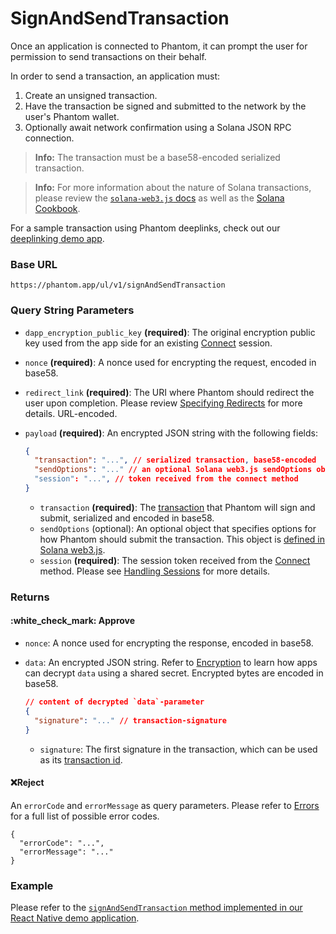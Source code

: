 # SignAndSendTransaction

Once an application is connected to Phantom, it can prompt the user for permission to send transactions on their behalf.

In order to send a transaction, an application must:

1. Create an unsigned transaction.
2. Have the transaction be signed and submitted to the network by the user's Phantom wallet.
3. Optionally await network confirmation using a Solana JSON RPC connection.

> **Info:** The transaction must be a base58-encoded serialized transaction.

> **Info:** For more information about the nature of Solana transactions, please review the [`solana-web3.js` docs](https://solana-labs.github.io/solana-web3.js/) as well as the [Solana Cookbook](https://solanacookbook.com/core-concepts/transactions.html#transactions).

For a sample transaction using Phantom deeplinks, check out our [deeplinking demo app](../../resources/sandbox.md#deeplinking-demo-app).

### Base URL

```
https://phantom.app/ul/v1/signAndSendTransaction
```

### Query String Parameters

* `dapp_encryption_public_key` **(required)**: The original encryption public key used from the app side for an existing [Connect](connect.md) session.
* `nonce` **(required)**: A nonce used for encrypting the request, encoded in base58.
* `redirect_link` **(required)**: The URI where Phantom should redirect the user upon completion. Please review [Specifying Redirects](../specifying-redirects.md) for more details. URL-encoded.
*   `payload` **(required)**: An encrypted JSON string with the following fields:

    ```json
    {
      "transaction": "...", // serialized transaction, base58-encoded
      "sendOptions": "..." // an optional Solana web3.js sendOptions object
      "session": "...", // token received from the connect method
    }
    ```

    * `transaction` **(required)**: The [transaction](https://solana-labs.github.io/solana-web3.js/classes/Transaction.html) that Phantom will sign and submit, serialized and encoded in base58.
    * `sendOptions` (optional): An optional object that specifies options for how Phantom should submit the transaction. This object is [defined in Solana web3.js](https://solana-labs.github.io/solana-web3.js/modules.html#SendOptions).
    * `session` **(required)**: The session token received from the [Connect](connect.md) method. Please see [Handling Sessions](../handling-sessions.md) for more details.

### Returns

#### :white\_check\_mark: Approve

* `nonce`: A nonce used for encrypting the response, encoded in base58.
*   `data`: An encrypted JSON string. Refer to [Encryption](../encryption.md) to learn how apps can decrypt `data` using a shared secret. Encrypted bytes are encoded in base58.

    ```json
    // content of decrypted `data`-parameter
    {
      "signature": "..." // transaction-signature
    }
    ```

    * `signature`: The first signature in the transaction, which can be used as its [transaction id](https://docs.solana.com/terminology#transaction-id).

#### :x:Reject

An `errorCode` and `errorMessage` as query parameters. Please refer to [Errors](../../solana/errors.md) for a full list of possible error codes.

```
{
  "errorCode": "...",
  "errorMessage": "..."
}
```

### Example

Please refer to the [`signAndSendTransaction` method implemented in our React Native demo application](https://github.com/phantom-labs/deep-link-demo-app/blob/20f19f2154e98699f0d5a6b28bc4bb3d5acbcefd/App.tsx#L204).

